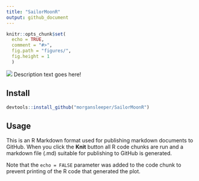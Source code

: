 ```yaml
---
title: "SailorMoonR"
output: github_document
---
```


```r
knitr::opts_chunk$set(
  echo = TRUE,
  comment = "#>",
  fig.path = "figures/",
  fig.height = 1
  )
```

![](skyline.jpg)
Description text goes here!

## Install

```r
devtools::install_github("morgansleeper/SailorMoonR")
```

## Usage

This is an R Markdown format used for publishing markdown documents to GitHub. When you click the **Knit** button all R code chunks are run and a markdown file (.md) suitable for publishing to GitHub is generated.


Note that the `echo = FALSE` parameter was added to the code chunk to prevent printing of the R code that generated the plot.
